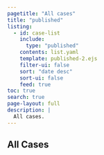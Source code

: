 ```yaml
---
pagetitle: "All cases"
title: "published"
listing:
  - id: case-list
    include: 
      type: "published"
    contents: list.yaml
    template: published-2.ejs
    filter-ui: false
    sort: "date desc"
    sort-ui: false
    feed: true
toc: true
search: true
page-layout: full
description: |
  All cases.
---
```



## All Cases 

:::{#case-list}
:::

